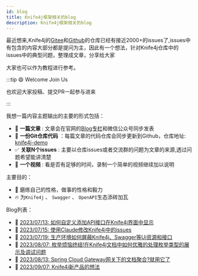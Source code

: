 ```yaml
---
id: blog
title: Knife4j框架相关的blog
description: Knife4j框架相关的blog
---
```


最近想来,Knife4j的[Gitee](https://gitee.com/xiaoym/knife4j)和[Github](https://github.com/xiaoymin/knife4j)的仓库已经有接近2000+的issues了,issues中有包含的内容大部分都是提问为主，因此有一个想法，针对Knife4j仓库中的issues中的典型问题，整理成文章，分享给大家

大家也可以作为教程进行参考。

:::tip 😄 Welcome Join Us

也欢迎大家投稿、提交PR一起参与进来

:::

我想一篇内容主题输出的主要的形式包括：

- 📝 **一篇文章** : 文章会在官网的[Blog专栏](https://doc.xiaominfo.com/docs/blog)和微信公众号同步发表
- 🌱 **一份Git仓库代码** ：每篇文章的代码仓库会同步更新到Github，仓库地址: [knife4j-demo](https://github.com/xiaoymin/knife4j-demo)
- ✅ **关联N个issues** : 主要以仓库issues或者交流群的问题为文章的来源,透过问题希望能讲清楚
- 🎥 **一个视频** : 看是否有足够的时间，录制一个简单的视频继续加以说明

主要目的：
- 💪 磨练自己的性格，做事的性格和毅力
- 🔥 为`Knife4j` 、 `Swagger` 、 `OpenAPI`生态添砖加瓦


Blog列表：

- 📝 [2023/07/13: 如何自定义添加API接口在Knife4j界面中显示](blog/customer-add-api)
- 📝 [2023/07/15: 使用Claude修改Knife4j中的issues](blog/use-claude-fixed-issues)
- 📝 [2023/07/19: 生产环境如何屏蔽Knife4j、Swagger等Ui资源和接口](blog/production-forbidden-ui)
- 📝 [2023/08/07: 枚举烦恼终结!在Knife4j文档中如何优雅的处理枚举类型的展示及调试问题](blog/handler-enum)
- 📝 [2023/08/13: Spring Cloud Gateway网关下的文档聚合?就用它了](blog/gateway/knife4j-gateway-introduce)
- 📝 [2023/09/07: Knife4j新产品的想法](blog/product/knife4j-new-product-idea)
